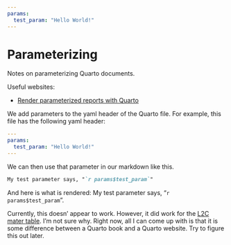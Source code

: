 ```yaml
---
params:
  test_param: "Hello World!"
---
```


# Parameterizing {#sec-parameterizing}

Notes on parameterizing Quarto documents.

Useful websites:

- [Render parameterized reports with Quarto](https://www.jhelvy.com/posts/2023-02-28-parameterized-pdfs-with-quarto/)

We add parameters to the yaml header of the Quarto file. For example, this file has the following yaml header:

````yaml
---
params:
  test_param: "Hello World!"
---
````

We can then use that parameter in our markdown like this.

````markdown
My test parameter says, "`r params$test_param`"
````

And here is what is rendered: My test parameter says, "`r params$test_param`". 

Currently, this doesn' appear to work. However, it did work for the [L2C mater table](https://brad-cannell.github.io/l2c_master_table/). I'm not sure why. Right now, all I can come up with is that it is some difference between a Quarto book and a Quarto website. Try to figure this out later.